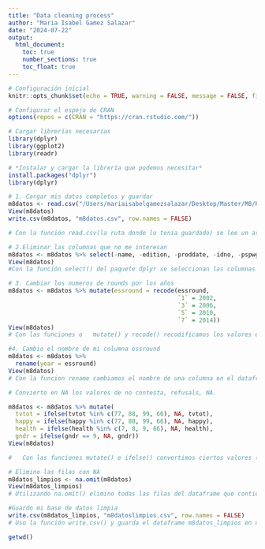 ```yaml
---
title: "Data cleaning process"
author: "Maria Isabel Gamez Salazar"
date: "2024-07-22"
output: 
  html_document:
    toc: true
    number_sections: true
    toc_float: true
---
```

```r
# Configuración inicial
knitr::opts_chunk$set(echo = TRUE, warning = FALSE, message = FALSE, fig.width = 8, fig.height = 8)

# Configurar el espejo de CRAN
options(repos = c(CRAN = "https://cran.rstudio.com/"))

# Cargar librerías necesarias
library(dplyr)
library(ggplot2)
library(readr)
```
```r
# *Instalar y cargar la librería que podemos necesitar* 
install.packages("dplyr")
library(dplyr)
```
```r
# 1. Cargar mis datos completos y guardar
m8datos <- read.csv("/Users/mariaisabelgamezsalazar/Desktop/Master/M8/R1/m8datos/m8datos.csv")
View(m8datos)
write.csv(m8datos, "m8datos.csv", row.names = FALSE)

# Con la función read.csv(la ruta donde lo tenia guardado) se lee un archivo CSV y despues visualizar los datos importados con la función View() se abre una ventana para visualizar el dataframe m8datos en una tabla. Después con la función write.csv se almacena en un dataframe llamado m8datos que ya esta dentro de la carpeta Data.
```
```r
# 2.Eliminar las columnas que no me interesan
m8datos <- m8datos %>% select(-name, -edition, -proddate, -idno, -pspwght, -pweight, -anweight, -dweight, -tvpol)
View(m8datos)
#Con la función select() del paquete dplyr se seleccionan las columnas específicas que no me interesan para mi proyecto. Aquí, se eliminan las columnas name, edition, proddate, idno, pspwght, pweight, anweight y dweight.Y siempre volvemos a visualizar los datos solo para asegurarnos de que no hay nada extraño.
```
```r
# 3. Cambiar los numeros de rounds por los años
m8datos <- m8datos %>% mutate(essround = recode(essround, 
                                                `1` = 2002, 
                                                `3` = 2006, 
                                                `5` = 2010, 
                                                `7` = 2014))
View(m8datos)
# Con las funciones o	mutate() y recode() recodificamos los valores en la columna essround, reemplazando los números 1, 3, 5 y 7 con los años 2002, 2006, 2010 y 2014, respectivamente.
```
```r
#4. Cambio el nombre de mi columna essround
m8datos <- m8datos %>%
  rename(year = essround)
View(m8datos)
# Con la funcion rename cambiamos el nombre de una columna en el dataframe. Aquí, essround se cambia a year.

```
```r
# Convierto en NA los valores de no contesta, refusals, NA.

m8datos <- m8datos %>% mutate(
  tvtot = ifelse(tvtot %in% c(77, 88, 99, 66), NA, tvtot),
  happy = ifelse(happy %in% c(77, 88, 99, 66), NA, happy),
  health = ifelse(health %in% c(7, 8, 9, 66), NA, health),
  gndr = ifelse(gndr == 9, NA, gndr))
View(m8datos)

#	Con las funciones mutate() e ifelse() convertimos ciertos valores (77, 88, 99, 66) en NA en las columnas tvtot, happy, health y gndr para indicar datos faltantes o no aplicables ( o que al no resultar interesante queremos imputar como NA).
```
```r
# Elimino las filas con NA
m8datos_limpios <- na.omit(m8datos)
View(m8datos_limpios)
# Utilizando na.omit() elimino todas las filas del dataframe que contienen valores NA que no eran relevantes para mi estudio. Era un numero inferior al 4% de los datos.
```
```r
#Guardo mi base de datos limpia
write.csv(m8datos_limpios, "m8datoslimpios.csv", row.names = FALSE)
# Uso la función write.csv() y guarda el dataframe m8datos_limpios en un archivo CSV llamado "m8datoslimpios.csv" sin índices de fila (row.names = FALSE) en R y GitHub at the same time. 

```
```r
getwd()
```


